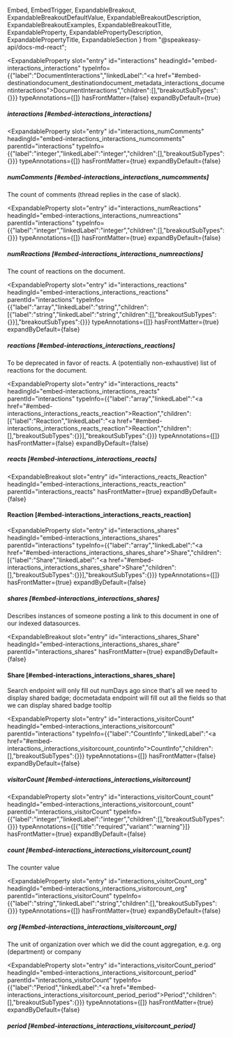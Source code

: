   Embed,
  EmbedTrigger,
  ExpandableBreakout,
  ExpandableBreakoutDefaultValue,
  ExpandableBreakoutDescription,
  ExpandableBreakoutExamples,
  ExpandableBreakoutTitle,
  ExpandableProperty,
  ExpandablePropertyDescription,
  ExpandablePropertyTitle,
  ExpandableSection
} from "@speakeasy-api/docs-md-react";

<ExpandableSection>

<ExpandableProperty
  slot="entry"
  id="interactions"
  headingId="embed-interactions_interactions"
  typeInfo={{"label":"DocumentInteractions","linkedLabel":"<a href=\"#embed-destinationdocument_destinationdocument_metadata_interactions_documentinteractions\">DocumentInteractions</a>","children":[],"breakoutSubTypes":{}}}
  typeAnnotations={[]}
  hasFrontMatter={false}
  expandByDefault={true}
>

<ExpandablePropertyTitle slot="title">

##### interactions [#embed-interactions_interactions]

</ExpandablePropertyTitle>

</ExpandableProperty>

<ExpandableProperty
  slot="entry"
  id="interactions_numComments"
  headingId="embed-interactions_interactions_numcomments"
  parentId="interactions"
  typeInfo={{"label":"integer","linkedLabel":"integer","children":[],"breakoutSubTypes":{}}}
  typeAnnotations={[]}
  hasFrontMatter={true}
  expandByDefault={false}
>

<ExpandablePropertyTitle slot="title">

##### numComments [#embed-interactions_interactions_numcomments]

</ExpandablePropertyTitle>

<ExpandablePropertyDescription slot="description">

The count of comments (thread replies in the case of slack).

</ExpandablePropertyDescription>

</ExpandableProperty>

<ExpandableProperty
  slot="entry"
  id="interactions_numReactions"
  headingId="embed-interactions_interactions_numreactions"
  parentId="interactions"
  typeInfo={{"label":"integer","linkedLabel":"integer","children":[],"breakoutSubTypes":{}}}
  typeAnnotations={[]}
  hasFrontMatter={true}
  expandByDefault={false}
>

<ExpandablePropertyTitle slot="title">

##### numReactions [#embed-interactions_interactions_numreactions]

</ExpandablePropertyTitle>

<ExpandablePropertyDescription slot="description">

The count of reactions on the document.

</ExpandablePropertyDescription>

</ExpandableProperty>

<ExpandableProperty
  slot="entry"
  id="interactions_reactions"
  headingId="embed-interactions_interactions_reactions"
  parentId="interactions"
  typeInfo={{"label":"array","linkedLabel":"string","children":[{"label":"string","linkedLabel":"string","children":[],"breakoutSubTypes":{}}],"breakoutSubTypes":{}}}
  typeAnnotations={[]}
  hasFrontMatter={true}
  expandByDefault={false}
>

<ExpandablePropertyTitle slot="title">

##### reactions [#embed-interactions_interactions_reactions]

</ExpandablePropertyTitle>

<ExpandablePropertyDescription slot="description">

To be deprecated in favor of reacts. A (potentially non-exhaustive) list of reactions for the document.

</ExpandablePropertyDescription>

</ExpandableProperty>

<ExpandableProperty
  slot="entry"
  id="interactions_reacts"
  headingId="embed-interactions_interactions_reacts"
  parentId="interactions"
  typeInfo={{"label":"array","linkedLabel":"<a href=\"#embed-interactions_interactions_reacts_reaction\">Reaction</a>","children":[{"label":"Reaction","linkedLabel":"<a href=\"#embed-interactions_interactions_reacts_reaction\">Reaction</a>","children":[],"breakoutSubTypes":{}}],"breakoutSubTypes":{}}}
  typeAnnotations={[]}
  hasFrontMatter={false}
  expandByDefault={false}
>

<ExpandablePropertyTitle slot="title">

##### reacts [#embed-interactions_interactions_reacts]

</ExpandablePropertyTitle>

</ExpandableProperty>

<ExpandableBreakout
  slot="entry"
  id="interactions_reacts_Reaction"
  headingId="embed-interactions_interactions_reacts_reaction"
  parentId="interactions_reacts"
  hasFrontMatter={true}
  expandByDefault={false}
>

<ExpandableBreakoutTitle slot="title">

#### Reaction [#embed-interactions_interactions_reacts_reaction]

</ExpandableBreakoutTitle>

<ExpandableBreakoutDescription slot="description">

</ExpandableBreakoutDescription>

<ExpandableBreakoutExamples slot="examples">

</ExpandableBreakoutExamples>

<ExpandableBreakoutDefaultValue slot="defaultValue">

</ExpandableBreakoutDefaultValue>

<Embed slot="embed">

<EmbedTrigger slot="trigger" embedTitle="Reaction" triggerText="View Reaction details">

<Embedreaction />

</EmbedTrigger>

</Embed>

</ExpandableBreakout>

<ExpandableProperty
  slot="entry"
  id="interactions_shares"
  headingId="embed-interactions_interactions_shares"
  parentId="interactions"
  typeInfo={{"label":"array","linkedLabel":"<a href=\"#embed-interactions_interactions_shares_share\">Share</a>","children":[{"label":"Share","linkedLabel":"<a href=\"#embed-interactions_interactions_shares_share\">Share</a>","children":[],"breakoutSubTypes":{}}],"breakoutSubTypes":{}}}
  typeAnnotations={[]}
  hasFrontMatter={true}
  expandByDefault={false}
>

<ExpandablePropertyTitle slot="title">

##### shares [#embed-interactions_interactions_shares]

</ExpandablePropertyTitle>

<ExpandablePropertyDescription slot="description">

Describes instances of someone posting a link to this document in one of our indexed datasources.

</ExpandablePropertyDescription>

</ExpandableProperty>

<ExpandableBreakout
  slot="entry"
  id="interactions_shares_Share"
  headingId="embed-interactions_interactions_shares_share"
  parentId="interactions_shares"
  hasFrontMatter={true}
  expandByDefault={false}
>

<ExpandableBreakoutTitle slot="title">

#### Share [#embed-interactions_interactions_shares_share]

</ExpandableBreakoutTitle>

<ExpandableBreakoutDescription slot="description">

Search endpoint will only fill out numDays ago since that's all we need to display shared badge; docmetadata endpoint will fill out all the fields so that we can display shared badge tooltip

</ExpandableBreakoutDescription>

<ExpandableBreakoutExamples slot="examples">

</ExpandableBreakoutExamples>

<ExpandableBreakoutDefaultValue slot="defaultValue">

</ExpandableBreakoutDefaultValue>

<Embed slot="embed">

<EmbedTrigger slot="trigger" embedTitle="Share" triggerText="View Share details">

<Embedshare />

</EmbedTrigger>

</Embed>

</ExpandableBreakout>

<ExpandableProperty
  slot="entry"
  id="interactions_visitorCount"
  headingId="embed-interactions_interactions_visitorcount"
  parentId="interactions"
  typeInfo={{"label":"CountInfo","linkedLabel":"<a href=\"#embed-interactions_interactions_visitorcount_countinfo\">CountInfo</a>","children":[],"breakoutSubTypes":{}}}
  typeAnnotations={[]}
  hasFrontMatter={false}
  expandByDefault={false}
>

<ExpandablePropertyTitle slot="title">

##### visitorCount [#embed-interactions_interactions_visitorcount]

</ExpandablePropertyTitle>

</ExpandableProperty>

<ExpandableProperty
  slot="entry"
  id="interactions_visitorCount_count"
  headingId="embed-interactions_interactions_visitorcount_count"
  parentId="interactions_visitorCount"
  typeInfo={{"label":"integer","linkedLabel":"integer","children":[],"breakoutSubTypes":{}}}
  typeAnnotations={[{"title":"required","variant":"warning"}]}
  hasFrontMatter={true}
  expandByDefault={false}
>

<ExpandablePropertyTitle slot="title">

##### count [#embed-interactions_interactions_visitorcount_count]

</ExpandablePropertyTitle>

<ExpandablePropertyDescription slot="description">

The counter value

</ExpandablePropertyDescription>

</ExpandableProperty>

<ExpandableProperty
  slot="entry"
  id="interactions_visitorCount_org"
  headingId="embed-interactions_interactions_visitorcount_org"
  parentId="interactions_visitorCount"
  typeInfo={{"label":"string","linkedLabel":"string","children":[],"breakoutSubTypes":{}}}
  typeAnnotations={[]}
  hasFrontMatter={true}
  expandByDefault={false}
>

<ExpandablePropertyTitle slot="title">

##### org [#embed-interactions_interactions_visitorcount_org]

</ExpandablePropertyTitle>

<ExpandablePropertyDescription slot="description">

The unit of organization over which we did the count aggregation, e.g. org (department) or company

</ExpandablePropertyDescription>

</ExpandableProperty>

<ExpandableProperty
  slot="entry"
  id="interactions_visitorCount_period"
  headingId="embed-interactions_interactions_visitorcount_period"
  parentId="interactions_visitorCount"
  typeInfo={{"label":"Period","linkedLabel":"<a href=\"#embed-interactions_interactions_visitorcount_period_period\">Period</a>","children":[],"breakoutSubTypes":{}}}
  typeAnnotations={[]}
  hasFrontMatter={true}
  expandByDefault={false}
>

<ExpandablePropertyTitle slot="title">

##### period [#embed-interactions_interactions_visitorcount_period]

</ExpandablePropertyTitle>

<Embed slot="embed">

<EmbedTrigger slot="trigger" embedTitle="period" triggerText="View period details">

<Embedperiod />

</EmbedTrigger>

</Embed>

</ExpandableProperty>

</ExpandableSection>